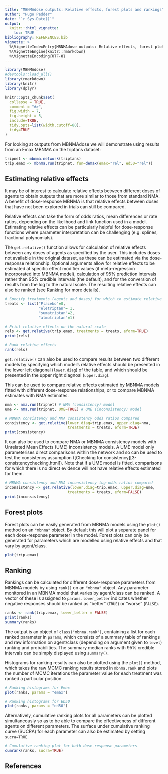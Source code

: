 ```yaml
---
title: "MBNMAdose outputs: Relative effects, forest plots and rankings"
author: "Hugo Pedder"
date: "`r Sys.Date()`"
output:
  knitr:::html_vignette:
    toc: TRUE
bibliography: REFERENCES.bib
vignette: >
  %\VignetteIndexEntry{MBNMAdose outputs: Relative effects, forest plots and rankings}
  %\VignetteEngine{knitr::rmarkdown}
  %\VignetteEncoding{UTF-8}
---
```


```r
library(MBNMAdose)
#devtools::load_all()
library(rmarkdown)
library(knitr)
library(dplyr)

knitr::opts_chunk$set(
  collapse = TRUE,
  comment = "#>",
  fig.width = 7,
  fig.height = 5,
  include=TRUE,
  tidy.opts=list(width.cutoff=80),
  tidy=TRUE
)
```

For looking at outputs from MBNMAdose we will demonstrate using
results from an Emax MBNMA on the triptans dataset:

```r
tripnet <- mbnma.network(triptans)
trip.emax <- mbnma.run(tripnet, fun=demax(emax="rel", ed50="rel")) 
```

## Estimating relative effects

It may be of interest to calculate relative effects between different
doses of agents to obtain outputs that are more similar to those from
standard NMA. A benefit of dose-response MBNMA is that relative effects between doses that have not been explored in trials can still be compared. 

Relative effects can take the form of odds ratios, mean
differences or rate ratios, depending on the likelihood and link
function used in a model. Estimating relative effects can be
particularly helpful for dose-response functions where parameter
interpretation can be challenging (e.g. splines, fractional
polynomials).

The `get.relative()` function allows for calculation of relative effects
between any doses of agents as specified by the user. This includes
doses not available in the original dataset, as these can be estimated
via the dose-response relationship. Optional arguments allow for
relative effects to be estimated at specific effect modifier values (if
meta-regression incorporated into MBNMA model), calculation of 95%
prediction intervals rather than 95% credible intervals (the default),
and for the conversion of results from the log to the natural scale. The
resulting relative effects can also be ranked (see [Ranking] for more
details).

```r
# Specify treatments (agents and doses) for which to estimate relative effects
treats <- list("Placebo"=0,
               "eletriptan"= 1,
               "sumatriptan"=2,
               "almotriptan"=1)

# Print relative effects on the natural scale
rels <- get.relative(trip.emax, treatments = treats, eform=TRUE)
print(rels)

# Rank relative effects
rank(rels)
```

`get.relative()` can also be used to compare results between two different models by specifying which model's relative effects should be presented in the lower left diagonal (`lower.diag`) of the table, and which should be presented in the upper right diagnoal (`upper.diag`).

This can be used to compare relative effects estimated by MBNMA models fitted with different dose-response relationships, or to compare MBNMA estimates with NMA estimates.

```r
nma <- nma.run(tripnet) # NMA (consistency) model
ume <- nma.run(tripnet, UME=TRUE) # UME (inconsistency) model
```
```r
# MBNMA consistency and NMA consistency odds ratios compared 
consistency <- get.relative(lower.diag=trip.emax, upper.diag=nma,
                            treatments = treats, eform=TRUE)
print(consistency)
```

It can also be used to compare NMA or MBNMA consistency models with Unrelated Mean Effects (UME) inconsistency models. A UME model only parameterises direct comparisons within the network and so can be used to test the consistency assumption ([Checking for consistency][3-consistencychecking.html]). Note that if a UME model is fitted, comparisons for which there is no direct evidence will not have relative effects estimated for them.

```r
# MBNMA consistency and NMA inconsistency log-odds ratios compared
inconsistency <- get.relative(lower.diag=trip.emax, upper.diag=ume,
                            treatments = treats, eform=FALSE)
print(inconsistency)
```

## Forest plots

Forest plots can be easily generated from MBNMA models using the
`plot()` method on an `"mbnma"` object. By default this will plot a
separate panel for each dose-response parameter in the model. Forest
plots can only be generated for parameters which are modelled using
relative effects and that vary by agent/class.

```r
plot(trip.emax)
```


## Ranking

Rankings can be calculated for different dose-response parameters from
MBNMA models by using `rank()` on an `"mbnma"` object. Any parameter
monitored in an MBNMA model that varies by agent/class can be ranked. A
vector of these is assigned to `params`. `lower_better` indicates
whether negative responses should be ranked as "better" (`TRUE`) or
"worse" (`FALSE`).

```r
ranks <- rank(trip.emax, lower_better = FALSE)
print(ranks)
summary(ranks)
```

The output is an object of `class("mbnma.rank")`, containing a list for
each ranked parameter in `params`, which consists of a summary table of
rankings and raw information on agent/class (depending on argument given
to `level`) ranking and probabilities. The summary median ranks with 95%
credible intervals can be simply displayed using `summary()`.

Histograms for ranking results can also be plotted using the `plot()`
method, which takes the raw MCMC ranking results stored in `mbnma.rank`
and plots the number of MCMC iterations the parameter value for each
treatment was ranked a particular position.

```r
# Ranking histograms for Emax
plot(ranks, params = "emax")

# Ranking histograms for ED50
plot(ranks, params = "ed50")
```

Alternatively, cumulative ranking plots for all parameters can be
plotted simultaneously so as to be able to compare the effectiveness of
different agents on different parameters. The surface under cumulative
ranking curve (SUCRA) for each parameter can also be estimated by
setting `sucra=TRUE`.

```r
# Cumulative ranking plot for both dose-response parameters
cumrank(ranks, sucra=TRUE)
```

## References

